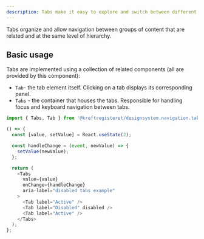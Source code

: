 ```yaml
---
description: Tabs make it easy to explore and switch between different views.
---
```



Tabs organize and allow navigation between groups of content that are related and at the same level of hierarchy.

## Basic usage

Tabs are implemented using a collection of related components (all are provided by this component):

- `Tab`- the tab element itself. Clicking on a tab displays its corresponding panel.
- `Tabs` - the container that houses the tabs. Responsible for handling focus and keyboard navigation between tabs.

```ts
import { Tabs, Tab } from '@kreftregisteret/designsystem.navigation.tabs';
```

```js live
() => {
  const [value, setValue] = React.useState(2);

  const handleChange = (event, newValue) => {
    setValue(newValue);
  };

  return (
    <Tabs
      value={value}
      onChange={handleChange}
      aria-label="disabled tabs example"
    >
      <Tab label="Active" />
      <Tab label="Disabled" disabled />
      <Tab label="Active" />
    </Tabs>
  );
};
```
